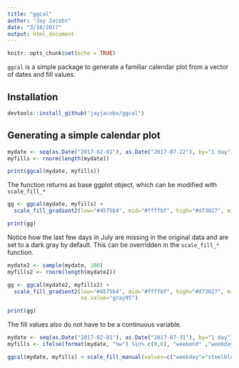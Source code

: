 ```yaml
---
title: "ggcal"
author: "Jay Jacobs"
date: "3/18/2017"
output: html_document
---
```


```r
knitr::opts_chunk$set(echo = TRUE)
```

`ggcal` is a simple package to generate a familiar calendar plot from a vector of dates and 
fill values.

## Installation

```r
devtools::install_github("jayjacobs/ggcal")
```

## Generating a simple calendar plot

```r
mydate <- seq(as.Date("2017-02-01"), as.Date("2017-07-22"), by="1 day")
myfills <- rnorm(length(mydate))

print(ggcal(mydate, myfills))
```

The function returns as base ggplot object, which can be modified with `scale_fill_*` 

```r
gg <- ggcal(mydate, myfills) +
  scale_fill_gradient2(low="#4575b4", mid="#ffffbf", high="#d73027", midpoint=0)

print(gg)
```

Notice how the last few days in July are missing in the original data and are set to a dark gray by default.  This can be overridden in the `scale_fill_*` function.

```r
mydate2 <- sample(mydate, 100) 
myfills2 <- rnorm(length(mydate2))

gg <- ggcal(mydate2, myfills2) +
  scale_fill_gradient2(low="#4575b4", mid="#ffffbf", high="#d73027", midpoint=0,
                       na.value="gray95")

print(gg)

```

The fill values also do not have to be a continuous variable.

```r
mydate <- seq(as.Date("2017-02-01"), as.Date("2017-07-31"), by="1 day")
myfills <- ifelse(format(mydate, "%w") %in% c(0,6), "weekend" ,"weekday")

ggcal(mydate, myfills) + scale_fill_manual(values=c("weekday"="steelblue", "weekend"="lightsteelblue"))
```

